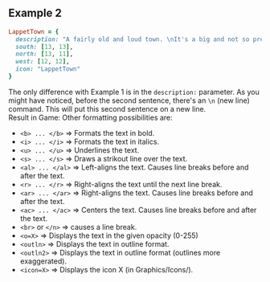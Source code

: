 ## Example 2

```ruby
LappetTown = {
  description: "A fairly old and loud town. \nIt's a big and not so pretty place.",
  south: [13, 13],
  north: [13, 11],
  west: [12, 12],
  icon: "LappetTown" 
}
```
The only difference with Example 1 is in the `description:` parameter. As you might have noticed, before the second sentence, there's an `\n` (new line) command. This will put this second sentence on a new line. 
<br/>
Result in Game:
<ImageWithCaption src="/images/documentation/region-map/Location Preview 2.png" caption="Example 2" align="left" size="medium"/>
Other formatting possibilities are:
<br/>
- `<b> ... </b>` => Formats the text in bold.
- `<i> ... </i>` => Formats the text in italics.
- `<u> ... </u>` => Underlines the text.
- `<s> ... </s>` => Draws a strikout line over the text.
- `<al> ... </al>` => Left-aligns the text. Causes line breaks before and after the text.
- `<r> ... </r>` => Right-aligns the text until the next line break.
- `<ar> ... </ar>` => Right-aligns the text. Causes line breaks before and after the text.
- `<ac> ... </ac>` => Centers the text. Causes line breaks before and after the text.
- `<br>` or `</n>` => causes a line break.
- `<o=X>` => Displays the text in the given opacity (0-255)
- `<outln>` => Displays the text in outline format.
- `<outln2>` => Displays the text in outline format (outlines more exaggerated).
- `<icon=X>` => Displays the icon X (in Graphics/Icons/).
<br/>
